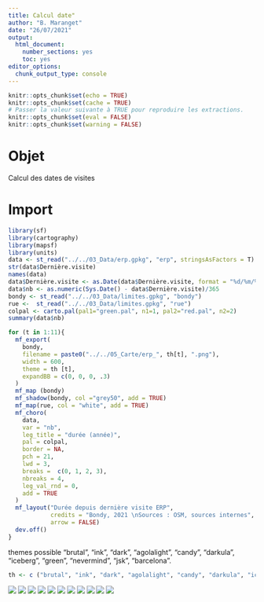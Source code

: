 ---
title: Calcul date"
author: "B. Maranget"
date: "26/07/2021"
output: 
  html_document: 
    number_sections: yes
    toc: yes
editor_options: 
  chunk_output_type: console
---


```{r setup, include=FALSE}
knitr::opts_chunk$set(echo = TRUE)
knitr::opts_chunk$set(cache = TRUE)
# Passer la valeur suivante à TRUE pour reproduire les extractions.
knitr::opts_chunk$set(eval = FALSE)
knitr::opts_chunk$set(warning = FALSE)
```


# Objet

Calcul des dates de visites


# Import

```{r}
library(sf)
library(cartography)
library(mapsf)
library(units)
data <- st_read("../../03_Data/erp.gpkg", "erp", stringsAsFactors = T)
str(data$Dernière.visite)
names(data)
data$Dernière.visite <- as.Date(data$Dernière.visite, format = "%d/%m/%y")
data$nb <- as.numeric(Sys.Date() - data$Dernière.visite)/365
bondy <- st_read("../../03_Data/limites.gpkg", "bondy")
rue <-  st_read("../../03_Data/limites.gpkg", "rue")
colpal <- carto.pal(pal1="green.pal", n1=1, pal2="red.pal", n2=2)
summary(data$nb)
```


```{r}
for (t in 1:11){
  mf_export(
    bondy,
    filename = paste0("../../05_Carte/erp_", th[t], ".png"),
    width = 600,
    theme = th [t],
    expandBB = c(0, 0, 0, .3)
  )
  mf_map (bondy)
  mf_shadow(bondy, col ="grey50", add = TRUE)
  mf_map(rue, col = "white", add = TRUE)
  mf_choro(
    data,
    var = "nb",
    leg_title = "durée (année)",
    pal = colpal,
    border = NA,
    pch = 21,
    lwd = 3,
    breaks =  c(0, 1, 2, 3),
    nbreaks = 4,
    leg_val_rnd = 0,
    add = TRUE
  )
  mf_layout("Durée depuis dernière visite ERP",
            credits = "Bondy, 2021 \nSources : OSM, sources internes",
            arrow = FALSE)
  dev.off()
}

```

themes possible
 "brutal", "ink", "dark", "agolalight", "candy", "darkula", "iceberg", "green", "nevermind", "jsk", "barcelona". 

```{r}
th <- c ("brutal", "ink", "dark", "agolalight", "candy", "darkula", "iceberg", "green", "nevermind", "jsk", "barcelona")
```


![](../../05_Carte/erp_brutal.png)
![](../../05_Carte/erp_ink.png)
![](../../05_Carte/erp_dark.png)
![](../../05_Carte/erp_agolalight.png)
![](../../05_Carte/erp_candy.png)
![](../../05_Carte/erp_darkula.png)
![](../../05_Carte/erp_iceberg.png)
![](../../05_Carte/erp_green.png)
![](../../05_Carte/erp_nevermind.png)
![](../../05_Carte/erp_jsk.png)
![](../../05_Carte/erp_barcelona.png)